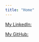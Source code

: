 ```yaml
---
title: "Home"
---
```


[My LinkedIn:](https://www.linkedin.com/in/morgan-gregory-051441299/)

[My GitHub:](https://github.com/morgangregory/morgangregory.github.io)





